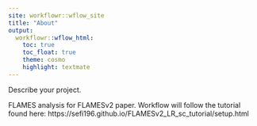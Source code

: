 ```yaml
---
site: workflowr::wflow_site
title: "About"
output:
  workflowr::wflow_html:
    toc: true
    toc_float: true
    theme: cosmo
    highlight: textmate
---
```


Describe your project.

FLAMES analysis for FLAMESv2 paper. Workflow will follow the tutorial found here:  https://sefi196.github.io/FLAMESv2_LR_sc_tutorial/setup.html 





